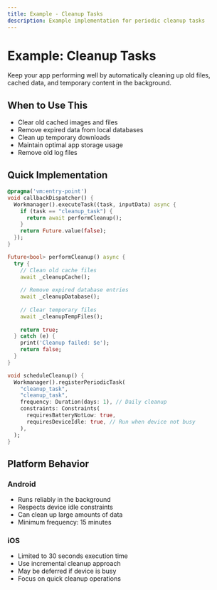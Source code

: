 ```yaml
---
title: Example - Cleanup Tasks
description: Example implementation for periodic cleanup tasks
---
```


# Example: Cleanup Tasks

Keep your app performing well by automatically cleaning up old files, cached data, and temporary content in the background.

## When to Use This

- Clear old cached images and files
- Remove expired data from local databases
- Clean up temporary downloads
- Maintain optimal app storage usage
- Remove old log files

## Quick Implementation

```dart
@pragma('vm:entry-point')
void callbackDispatcher() {
  Workmanager().executeTask((task, inputData) async {
    if (task == "cleanup_task") {
      return await performCleanup();
    }
    return Future.value(false);
  });
}

Future<bool> performCleanup() async {
  try {
    // Clean old cache files
    await _cleanupCache();
    
    // Remove expired database entries
    await _cleanupDatabase();
    
    // Clear temporary files
    await _cleanupTempFiles();
    
    return true;
  } catch (e) {
    print('Cleanup failed: $e');
    return false;
  }
}

void scheduleCleanup() {
  Workmanager().registerPeriodicTask(
    "cleanup_task",
    "cleanup_task",
    frequency: Duration(days: 1), // Daily cleanup
    constraints: Constraints(
      requiresBatteryNotLow: true,
      requiresDeviceIdle: true, // Run when device not busy
    ),
  );
}
```

## Platform Behavior

### Android
- Runs reliably in the background
- Respects device idle constraints
- Can clean up large amounts of data
- Minimum frequency: 15 minutes

### iOS
- Limited to 30 seconds execution time
- Use incremental cleanup approach
- May be deferred if device is busy
- Focus on quick cleanup operations